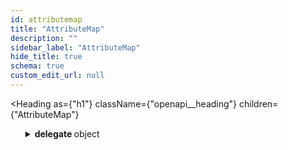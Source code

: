 ```yaml
---
id: attributemap
title: "AttributeMap"
description: ""
sidebar_label: "AttributeMap"
hide_title: true
schema: true
custom_edit_url: null
---
```



<Heading
  as={"h1"}
  className={"openapi__heading"}
  children={"AttributeMap"}
>
</Heading>





<ul>
  <SchemaItem
    collapsible={true}
    className={"schemaItem"}
  >
    <details
      style={{}}
      className={"openapi-markdown__details"}
    >
      <summary
        style={{}}
      >
        <span
          className={"openapi-schema__container"}
        >
          <strong
            className={"openapi-schema__property"}
          >
            delegate
          </strong><span
            className={"openapi-schema__name"}
          >
             object
          </span>
        </span>
      </summary><div
        style={{"marginLeft":"1rem"}}
      >
        <SchemaItem
          collapsible={true}
          className={"schemaItem"}
        >
          <details
            style={{}}
            className={"openapi-markdown__details"}
          >
            <summary
              style={{}}
            >
              <span
                className={"openapi-schema__container"}
              >
                <strong
                  className={"openapi-schema__property"}
                >
                  property name*
                </strong><span
                  className={"openapi-schema__name"}
                >
                   AttributeObject
                </span>
              </span>
            </summary><div
              style={{"marginLeft":"1rem"}}
            >
              <SchemaItem
                collapsible={true}
                className={"schemaItem"}
              >
                <details
                  style={{}}
                  className={"openapi-markdown__details"}
                >
                  <summary
                    style={{}}
                  >
                    <span
                      className={"openapi-schema__container"}
                    >
                      <strong
                        className={"openapi-schema__property"}
                      >
                        type
                      </strong><span
                        className={"openapi-schema__name"}
                      >
                         object
                      </span>
                    </span>
                  </summary><div
                    style={{"marginLeft":"1rem"}}
                  >
                    <SchemaItem
                      collapsible={false}
                      name={"name"}
                      required={false}
                      schemaName={"string"}
                      qualifierMessage={"**Possible values:** Value must match regular expression `^\\w+(\\[\\])?$`"}
                      schema={{"pattern":"^\\w+(\\[\\])?$","type":"string"}}
                    >
                      
                    </SchemaItem><SchemaItem
                      collapsible={true}
                      className={"schemaItem"}
                    >
                      <details
                        style={{}}
                        className={"openapi-markdown__details"}
                      >
                        <summary
                          style={{}}
                        >
                          <span
                            className={"openapi-schema__container"}
                          >
                            <strong
                              className={"openapi-schema__property"}
                            >
                              constraints
                            </strong><span
                              className={"openapi-schema__name"}
                            >
                               object[]
                            </span>
                          </span>
                        </summary><div
                          style={{"marginLeft":"1rem"}}
                        >
                          <li>
                            <div
                              style={{"fontSize":"var(--ifm-code-font-size)","opacity":"0.6","marginLeft":"-.5rem","paddingBottom":".5rem"}}
                            >
                              Array [
                            </div>
                          </li><SchemaItem
                            collapsible={false}
                            name={"message"}
                            required={false}
                            schemaName={"string"}
                            qualifierMessage={undefined}
                            schema={{"type":"string"}}
                          >
                            
                          </SchemaItem><SchemaItem
                            collapsible={false}
                            name={"type"}
                            required={true}
                            schemaName={"string"}
                            qualifierMessage={undefined}
                            schema={{"type":"string"}}
                          >
                            
                          </SchemaItem><li>
                            <div
                              style={{"fontSize":"var(--ifm-code-font-size)","opacity":"0.6","marginLeft":"-.5rem"}}
                            >
                              ]
                            </div>
                          </li>
                        </div>
                      </details>
                    </SchemaItem><SchemaItem
                      collapsible={true}
                      className={"schemaItem"}
                    >
                      <details
                        style={{}}
                        className={"openapi-markdown__details"}
                      >
                        <summary
                          style={{}}
                        >
                          <span
                            className={"openapi-schema__container"}
                          >
                            <strong
                              className={"openapi-schema__property"}
                            >
                              format
                            </strong><span
                              className={"openapi-schema__name"}
                            >
                               object
                            </span>
                          </span>
                        </summary><div
                          style={{"marginLeft":"1rem"}}
                        >
                          <SchemaItem
                            collapsible={false}
                            name={"useGrouping"}
                            required={false}
                            schemaName={"boolean"}
                            qualifierMessage={undefined}
                            schema={{"type":"boolean"}}
                          >
                            
                          </SchemaItem><SchemaItem
                            collapsible={false}
                            name={"minimumIntegerDigits"}
                            required={false}
                            schemaName={"int32"}
                            qualifierMessage={undefined}
                            schema={{"type":"integer","format":"int32"}}
                          >
                            
                          </SchemaItem><SchemaItem
                            collapsible={false}
                            name={"minimumFractionDigits"}
                            required={false}
                            schemaName={"int32"}
                            qualifierMessage={undefined}
                            schema={{"type":"integer","format":"int32"}}
                          >
                            
                          </SchemaItem><SchemaItem
                            collapsible={false}
                            name={"maximumFractionDigits"}
                            required={false}
                            schemaName={"int32"}
                            qualifierMessage={undefined}
                            schema={{"type":"integer","format":"int32"}}
                          >
                            
                          </SchemaItem><SchemaItem
                            collapsible={false}
                            name={"minimumSignificantDigits"}
                            required={false}
                            schemaName={"int32"}
                            qualifierMessage={undefined}
                            schema={{"type":"integer","format":"int32"}}
                          >
                            
                          </SchemaItem><SchemaItem
                            collapsible={false}
                            name={"maximumSignificantDigits"}
                            required={false}
                            schemaName={"int32"}
                            qualifierMessage={undefined}
                            schema={{"type":"integer","format":"int32"}}
                          >
                            
                          </SchemaItem><SchemaItem
                            collapsible={false}
                            name={"asBoolean"}
                            required={false}
                            schemaName={"boolean"}
                            qualifierMessage={undefined}
                            schema={{"type":"boolean"}}
                          >
                            
                          </SchemaItem><SchemaItem
                            collapsible={false}
                            name={"asDate"}
                            required={false}
                            schemaName={"boolean"}
                            qualifierMessage={undefined}
                            schema={{"type":"boolean"}}
                          >
                            
                          </SchemaItem><SchemaItem
                            collapsible={false}
                            name={"asSlider"}
                            required={false}
                            schemaName={"boolean"}
                            qualifierMessage={undefined}
                            schema={{"type":"boolean"}}
                          >
                            
                          </SchemaItem><SchemaItem
                            collapsible={false}
                            name={"resolution"}
                            required={false}
                            schemaName={"number"}
                            qualifierMessage={undefined}
                            schema={{"type":"number"}}
                          >
                            
                          </SchemaItem><SchemaItem
                            collapsible={false}
                            name={"dateStyle"}
                            required={false}
                            schemaName={"string"}
                            qualifierMessage={"**Possible values:** [`numeric`, `2-digit`, `full`, `long`, `medium`, `short`, `narrow`]"}
                            schema={{"type":"string","enum":["numeric","2-digit","full","long","medium","short","narrow"]}}
                          >
                            
                          </SchemaItem><SchemaItem
                            collapsible={false}
                            name={"timeStyle"}
                            required={false}
                            schemaName={"string"}
                            qualifierMessage={"**Possible values:** [`numeric`, `2-digit`, `full`, `long`, `medium`, `short`, `narrow`]"}
                            schema={{"type":"string","enum":["numeric","2-digit","full","long","medium","short","narrow"]}}
                          >
                            
                          </SchemaItem><SchemaItem
                            collapsible={false}
                            name={"dayPeriod"}
                            required={false}
                            schemaName={"string"}
                            qualifierMessage={"**Possible values:** [`numeric`, `2-digit`, `full`, `long`, `medium`, `short`, `narrow`]"}
                            schema={{"type":"string","enum":["numeric","2-digit","full","long","medium","short","narrow"]}}
                          >
                            
                          </SchemaItem><SchemaItem
                            collapsible={false}
                            name={"hour12"}
                            required={false}
                            schemaName={"boolean"}
                            qualifierMessage={undefined}
                            schema={{"type":"boolean"}}
                          >
                            
                          </SchemaItem><SchemaItem
                            collapsible={false}
                            name={"iso8601"}
                            required={false}
                            schemaName={"boolean"}
                            qualifierMessage={undefined}
                            schema={{"type":"boolean"}}
                          >
                            
                          </SchemaItem><SchemaItem
                            collapsible={false}
                            name={"weekday"}
                            required={false}
                            schemaName={"string"}
                            qualifierMessage={"**Possible values:** [`numeric`, `2-digit`, `full`, `long`, `medium`, `short`, `narrow`]"}
                            schema={{"type":"string","enum":["numeric","2-digit","full","long","medium","short","narrow"]}}
                          >
                            
                          </SchemaItem><SchemaItem
                            collapsible={false}
                            name={"era"}
                            required={false}
                            schemaName={"string"}
                            qualifierMessage={"**Possible values:** [`numeric`, `2-digit`, `full`, `long`, `medium`, `short`, `narrow`]"}
                            schema={{"type":"string","enum":["numeric","2-digit","full","long","medium","short","narrow"]}}
                          >
                            
                          </SchemaItem><SchemaItem
                            collapsible={false}
                            name={"year"}
                            required={false}
                            schemaName={"string"}
                            qualifierMessage={"**Possible values:** [`numeric`, `2-digit`, `full`, `long`, `medium`, `short`, `narrow`]"}
                            schema={{"type":"string","enum":["numeric","2-digit","full","long","medium","short","narrow"]}}
                          >
                            
                          </SchemaItem><SchemaItem
                            collapsible={false}
                            name={"month"}
                            required={false}
                            schemaName={"string"}
                            qualifierMessage={"**Possible values:** [`numeric`, `2-digit`, `full`, `long`, `medium`, `short`, `narrow`]"}
                            schema={{"type":"string","enum":["numeric","2-digit","full","long","medium","short","narrow"]}}
                          >
                            
                          </SchemaItem><SchemaItem
                            collapsible={false}
                            name={"week"}
                            required={false}
                            schemaName={"string"}
                            qualifierMessage={"**Possible values:** [`numeric`, `2-digit`, `full`, `long`, `medium`, `short`, `narrow`]"}
                            schema={{"type":"string","enum":["numeric","2-digit","full","long","medium","short","narrow"]}}
                          >
                            
                          </SchemaItem><SchemaItem
                            collapsible={false}
                            name={"day"}
                            required={false}
                            schemaName={"string"}
                            qualifierMessage={"**Possible values:** [`numeric`, `2-digit`, `full`, `long`, `medium`, `short`, `narrow`]"}
                            schema={{"type":"string","enum":["numeric","2-digit","full","long","medium","short","narrow"]}}
                          >
                            
                          </SchemaItem><SchemaItem
                            collapsible={false}
                            name={"hour"}
                            required={false}
                            schemaName={"string"}
                            qualifierMessage={"**Possible values:** [`numeric`, `2-digit`, `full`, `long`, `medium`, `short`, `narrow`]"}
                            schema={{"type":"string","enum":["numeric","2-digit","full","long","medium","short","narrow"]}}
                          >
                            
                          </SchemaItem><SchemaItem
                            collapsible={false}
                            name={"minute"}
                            required={false}
                            schemaName={"string"}
                            qualifierMessage={"**Possible values:** [`numeric`, `2-digit`, `full`, `long`, `medium`, `short`, `narrow`]"}
                            schema={{"type":"string","enum":["numeric","2-digit","full","long","medium","short","narrow"]}}
                          >
                            
                          </SchemaItem><SchemaItem
                            collapsible={false}
                            name={"second"}
                            required={false}
                            schemaName={"string"}
                            qualifierMessage={"**Possible values:** [`numeric`, `2-digit`, `full`, `long`, `medium`, `short`, `narrow`]"}
                            schema={{"type":"string","enum":["numeric","2-digit","full","long","medium","short","narrow"]}}
                          >
                            
                          </SchemaItem><SchemaItem
                            collapsible={false}
                            name={"fractionalSecondDigits"}
                            required={false}
                            schemaName={"int32"}
                            qualifierMessage={undefined}
                            schema={{"type":"integer","format":"int32"}}
                          >
                            
                          </SchemaItem><SchemaItem
                            collapsible={false}
                            name={"timeZoneName"}
                            required={false}
                            schemaName={"string"}
                            qualifierMessage={"**Possible values:** [`numeric`, `2-digit`, `full`, `long`, `medium`, `short`, `narrow`]"}
                            schema={{"type":"string","enum":["numeric","2-digit","full","long","medium","short","narrow"]}}
                          >
                            
                          </SchemaItem><SchemaItem
                            collapsible={false}
                            name={"momentJsFormat"}
                            required={false}
                            schemaName={"string"}
                            qualifierMessage={undefined}
                            schema={{"type":"string"}}
                          >
                            
                          </SchemaItem><SchemaItem
                            collapsible={false}
                            name={"asNumber"}
                            required={false}
                            schemaName={"boolean"}
                            qualifierMessage={undefined}
                            schema={{"type":"boolean"}}
                          >
                            
                          </SchemaItem><SchemaItem
                            collapsible={false}
                            name={"asOnOff"}
                            required={false}
                            schemaName={"boolean"}
                            qualifierMessage={undefined}
                            schema={{"type":"boolean"}}
                          >
                            
                          </SchemaItem><SchemaItem
                            collapsible={false}
                            name={"asPressedReleased"}
                            required={false}
                            schemaName={"boolean"}
                            qualifierMessage={undefined}
                            schema={{"type":"boolean"}}
                          >
                            
                          </SchemaItem><SchemaItem
                            collapsible={false}
                            name={"asOpenClosed"}
                            required={false}
                            schemaName={"boolean"}
                            qualifierMessage={undefined}
                            schema={{"type":"boolean"}}
                          >
                            
                          </SchemaItem><SchemaItem
                            collapsible={false}
                            name={"asMomentary"}
                            required={false}
                            schemaName={"boolean"}
                            qualifierMessage={undefined}
                            schema={{"type":"boolean"}}
                          >
                            
                          </SchemaItem><SchemaItem
                            collapsible={false}
                            name={"multiline"}
                            required={false}
                            schemaName={"boolean"}
                            qualifierMessage={undefined}
                            schema={{"type":"boolean"}}
                          >
                            
                          </SchemaItem>
                        </div>
                      </details>
                    </SchemaItem><SchemaItem
                      collapsible={false}
                      name={"units"}
                      required={false}
                      schemaName={"string[]"}
                      qualifierMessage={undefined}
                      schema={{"type":"array","items":{"type":"string"}}}
                    >
                      
                    </SchemaItem><SchemaItem
                      collapsible={false}
                      name={"arrayDimensions"}
                      required={false}
                      schemaName={"int32"}
                      qualifierMessage={undefined}
                      schema={{"type":"integer","format":"int32"}}
                    >
                      
                    </SchemaItem><SchemaItem
                      collapsible={false}
                      name={"metaUseOnly"}
                      required={false}
                      schemaName={"boolean"}
                      qualifierMessage={undefined}
                      schema={{"type":"boolean"}}
                    >
                      
                    </SchemaItem><SchemaItem
                      collapsible={false}
                      name={"jsonType"}
                      required={false}
                      schemaName={"string"}
                      qualifierMessage={undefined}
                      schema={{"type":"string"}}
                    >
                      
                    </SchemaItem>
                  </div>
                </details>
              </SchemaItem><SchemaItem
                collapsible={false}
                name={"name"}
                required={true}
                schemaName={"string"}
                qualifierMessage={"**Possible values:** Value must match regular expression `^\\w+$`"}
                schema={{"pattern":"^\\w+$","type":"string"}}
              >
                
              </SchemaItem><SchemaItem
                collapsible={true}
                className={"schemaItem"}
              >
                <details
                  style={{}}
                  className={"openapi-markdown__details"}
                >
                  <summary
                    style={{}}
                  >
                    <span
                      className={"openapi-schema__container"}
                    >
                      <strong
                        className={"openapi-schema__property"}
                      >
                        meta
                      </strong><span
                        className={"openapi-schema__name"}
                      >
                         object
                      </span>
                    </span>
                  </summary><div
                    style={{"marginLeft":"1rem"}}
                  >
                    <SchemaItem
                      collapsible={true}
                      className={"schemaItem"}
                    >
                      <details
                        style={{}}
                        className={"openapi-markdown__details"}
                      >
                        <summary
                          style={{}}
                        >
                          <span
                            className={"openapi-schema__container"}
                          >
                            <strong
                              className={"openapi-schema__property"}
                            >
                              delegate
                            </strong><span
                              className={"openapi-schema__name"}
                            >
                               object
                            </span>
                          </span>
                        </summary><div
                          style={{"marginLeft":"1rem"}}
                        >
                          <SchemaItem
                            collapsible={true}
                            className={"schemaItem"}
                          >
                            <details
                              style={{}}
                              className={"openapi-markdown__details"}
                            >
                              <summary
                                style={{}}
                              >
                                <span
                                  className={"openapi-schema__container"}
                                >
                                  <strong
                                    className={"openapi-schema__property"}
                                  >
                                    property name*
                                  </strong><span
                                    className={"openapi-schema__name"}
                                  >
                                     MetaItemObject
                                  </span>
                                </span>
                              </summary><div
                                style={{"marginLeft":"1rem"}}
                              >
                                <SchemaItem
                                  collapsible={true}
                                  className={"schemaItem"}
                                >
                                  <details
                                    style={{}}
                                    className={"openapi-markdown__details"}
                                  >
                                    <summary
                                      style={{}}
                                    >
                                      <span
                                        className={"openapi-schema__container"}
                                      >
                                        <strong
                                          className={"openapi-schema__property"}
                                        >
                                          type
                                        </strong><span
                                          className={"openapi-schema__name"}
                                        >
                                           object
                                        </span>
                                      </span>
                                    </summary><div
                                      style={{"marginLeft":"1rem"}}
                                    >
                                      <SchemaItem
                                        collapsible={false}
                                        name={"name"}
                                        required={false}
                                        schemaName={"string"}
                                        qualifierMessage={"**Possible values:** Value must match regular expression `^\\w+(\\[\\])?$`"}
                                        schema={{"pattern":"^\\w+(\\[\\])?$","type":"string"}}
                                      >
                                        
                                      </SchemaItem><SchemaItem
                                        collapsible={true}
                                        className={"schemaItem"}
                                      >
                                        <details
                                          style={{}}
                                          className={"openapi-markdown__details"}
                                        >
                                          <summary
                                            style={{}}
                                          >
                                            <span
                                              className={"openapi-schema__container"}
                                            >
                                              <strong
                                                className={"openapi-schema__property"}
                                              >
                                                constraints
                                              </strong><span
                                                className={"openapi-schema__name"}
                                              >
                                                 object[]
                                              </span>
                                            </span>
                                          </summary><div
                                            style={{"marginLeft":"1rem"}}
                                          >
                                            <li>
                                              <div
                                                style={{"fontSize":"var(--ifm-code-font-size)","opacity":"0.6","marginLeft":"-.5rem","paddingBottom":".5rem"}}
                                              >
                                                Array [
                                              </div>
                                            </li><SchemaItem
                                              collapsible={false}
                                              name={"message"}
                                              required={false}
                                              schemaName={"string"}
                                              qualifierMessage={undefined}
                                              schema={{"type":"string"}}
                                            >
                                              
                                            </SchemaItem><SchemaItem
                                              collapsible={false}
                                              name={"type"}
                                              required={true}
                                              schemaName={"string"}
                                              qualifierMessage={undefined}
                                              schema={{"type":"string"}}
                                            >
                                              
                                            </SchemaItem><li>
                                              <div
                                                style={{"fontSize":"var(--ifm-code-font-size)","opacity":"0.6","marginLeft":"-.5rem"}}
                                              >
                                                ]
                                              </div>
                                            </li>
                                          </div>
                                        </details>
                                      </SchemaItem><SchemaItem
                                        collapsible={true}
                                        className={"schemaItem"}
                                      >
                                        <details
                                          style={{}}
                                          className={"openapi-markdown__details"}
                                        >
                                          <summary
                                            style={{}}
                                          >
                                            <span
                                              className={"openapi-schema__container"}
                                            >
                                              <strong
                                                className={"openapi-schema__property"}
                                              >
                                                format
                                              </strong><span
                                                className={"openapi-schema__name"}
                                              >
                                                 object
                                              </span>
                                            </span>
                                          </summary><div
                                            style={{"marginLeft":"1rem"}}
                                          >
                                            <SchemaItem
                                              collapsible={false}
                                              name={"useGrouping"}
                                              required={false}
                                              schemaName={"boolean"}
                                              qualifierMessage={undefined}
                                              schema={{"type":"boolean"}}
                                            >
                                              
                                            </SchemaItem><SchemaItem
                                              collapsible={false}
                                              name={"minimumIntegerDigits"}
                                              required={false}
                                              schemaName={"int32"}
                                              qualifierMessage={undefined}
                                              schema={{"type":"integer","format":"int32"}}
                                            >
                                              
                                            </SchemaItem><SchemaItem
                                              collapsible={false}
                                              name={"minimumFractionDigits"}
                                              required={false}
                                              schemaName={"int32"}
                                              qualifierMessage={undefined}
                                              schema={{"type":"integer","format":"int32"}}
                                            >
                                              
                                            </SchemaItem><SchemaItem
                                              collapsible={false}
                                              name={"maximumFractionDigits"}
                                              required={false}
                                              schemaName={"int32"}
                                              qualifierMessage={undefined}
                                              schema={{"type":"integer","format":"int32"}}
                                            >
                                              
                                            </SchemaItem><SchemaItem
                                              collapsible={false}
                                              name={"minimumSignificantDigits"}
                                              required={false}
                                              schemaName={"int32"}
                                              qualifierMessage={undefined}
                                              schema={{"type":"integer","format":"int32"}}
                                            >
                                              
                                            </SchemaItem><SchemaItem
                                              collapsible={false}
                                              name={"maximumSignificantDigits"}
                                              required={false}
                                              schemaName={"int32"}
                                              qualifierMessage={undefined}
                                              schema={{"type":"integer","format":"int32"}}
                                            >
                                              
                                            </SchemaItem><SchemaItem
                                              collapsible={false}
                                              name={"asBoolean"}
                                              required={false}
                                              schemaName={"boolean"}
                                              qualifierMessage={undefined}
                                              schema={{"type":"boolean"}}
                                            >
                                              
                                            </SchemaItem><SchemaItem
                                              collapsible={false}
                                              name={"asDate"}
                                              required={false}
                                              schemaName={"boolean"}
                                              qualifierMessage={undefined}
                                              schema={{"type":"boolean"}}
                                            >
                                              
                                            </SchemaItem><SchemaItem
                                              collapsible={false}
                                              name={"asSlider"}
                                              required={false}
                                              schemaName={"boolean"}
                                              qualifierMessage={undefined}
                                              schema={{"type":"boolean"}}
                                            >
                                              
                                            </SchemaItem><SchemaItem
                                              collapsible={false}
                                              name={"resolution"}
                                              required={false}
                                              schemaName={"number"}
                                              qualifierMessage={undefined}
                                              schema={{"type":"number"}}
                                            >
                                              
                                            </SchemaItem><SchemaItem
                                              collapsible={false}
                                              name={"dateStyle"}
                                              required={false}
                                              schemaName={"string"}
                                              qualifierMessage={"**Possible values:** [`numeric`, `2-digit`, `full`, `long`, `medium`, `short`, `narrow`]"}
                                              schema={{"type":"string","enum":["numeric","2-digit","full","long","medium","short","narrow"]}}
                                            >
                                              
                                            </SchemaItem><SchemaItem
                                              collapsible={false}
                                              name={"timeStyle"}
                                              required={false}
                                              schemaName={"string"}
                                              qualifierMessage={"**Possible values:** [`numeric`, `2-digit`, `full`, `long`, `medium`, `short`, `narrow`]"}
                                              schema={{"type":"string","enum":["numeric","2-digit","full","long","medium","short","narrow"]}}
                                            >
                                              
                                            </SchemaItem><SchemaItem
                                              collapsible={false}
                                              name={"dayPeriod"}
                                              required={false}
                                              schemaName={"string"}
                                              qualifierMessage={"**Possible values:** [`numeric`, `2-digit`, `full`, `long`, `medium`, `short`, `narrow`]"}
                                              schema={{"type":"string","enum":["numeric","2-digit","full","long","medium","short","narrow"]}}
                                            >
                                              
                                            </SchemaItem><SchemaItem
                                              collapsible={false}
                                              name={"hour12"}
                                              required={false}
                                              schemaName={"boolean"}
                                              qualifierMessage={undefined}
                                              schema={{"type":"boolean"}}
                                            >
                                              
                                            </SchemaItem><SchemaItem
                                              collapsible={false}
                                              name={"iso8601"}
                                              required={false}
                                              schemaName={"boolean"}
                                              qualifierMessage={undefined}
                                              schema={{"type":"boolean"}}
                                            >
                                              
                                            </SchemaItem><SchemaItem
                                              collapsible={false}
                                              name={"weekday"}
                                              required={false}
                                              schemaName={"string"}
                                              qualifierMessage={"**Possible values:** [`numeric`, `2-digit`, `full`, `long`, `medium`, `short`, `narrow`]"}
                                              schema={{"type":"string","enum":["numeric","2-digit","full","long","medium","short","narrow"]}}
                                            >
                                              
                                            </SchemaItem><SchemaItem
                                              collapsible={false}
                                              name={"era"}
                                              required={false}
                                              schemaName={"string"}
                                              qualifierMessage={"**Possible values:** [`numeric`, `2-digit`, `full`, `long`, `medium`, `short`, `narrow`]"}
                                              schema={{"type":"string","enum":["numeric","2-digit","full","long","medium","short","narrow"]}}
                                            >
                                              
                                            </SchemaItem><SchemaItem
                                              collapsible={false}
                                              name={"year"}
                                              required={false}
                                              schemaName={"string"}
                                              qualifierMessage={"**Possible values:** [`numeric`, `2-digit`, `full`, `long`, `medium`, `short`, `narrow`]"}
                                              schema={{"type":"string","enum":["numeric","2-digit","full","long","medium","short","narrow"]}}
                                            >
                                              
                                            </SchemaItem><SchemaItem
                                              collapsible={false}
                                              name={"month"}
                                              required={false}
                                              schemaName={"string"}
                                              qualifierMessage={"**Possible values:** [`numeric`, `2-digit`, `full`, `long`, `medium`, `short`, `narrow`]"}
                                              schema={{"type":"string","enum":["numeric","2-digit","full","long","medium","short","narrow"]}}
                                            >
                                              
                                            </SchemaItem><SchemaItem
                                              collapsible={false}
                                              name={"week"}
                                              required={false}
                                              schemaName={"string"}
                                              qualifierMessage={"**Possible values:** [`numeric`, `2-digit`, `full`, `long`, `medium`, `short`, `narrow`]"}
                                              schema={{"type":"string","enum":["numeric","2-digit","full","long","medium","short","narrow"]}}
                                            >
                                              
                                            </SchemaItem><SchemaItem
                                              collapsible={false}
                                              name={"day"}
                                              required={false}
                                              schemaName={"string"}
                                              qualifierMessage={"**Possible values:** [`numeric`, `2-digit`, `full`, `long`, `medium`, `short`, `narrow`]"}
                                              schema={{"type":"string","enum":["numeric","2-digit","full","long","medium","short","narrow"]}}
                                            >
                                              
                                            </SchemaItem><SchemaItem
                                              collapsible={false}
                                              name={"hour"}
                                              required={false}
                                              schemaName={"string"}
                                              qualifierMessage={"**Possible values:** [`numeric`, `2-digit`, `full`, `long`, `medium`, `short`, `narrow`]"}
                                              schema={{"type":"string","enum":["numeric","2-digit","full","long","medium","short","narrow"]}}
                                            >
                                              
                                            </SchemaItem><SchemaItem
                                              collapsible={false}
                                              name={"minute"}
                                              required={false}
                                              schemaName={"string"}
                                              qualifierMessage={"**Possible values:** [`numeric`, `2-digit`, `full`, `long`, `medium`, `short`, `narrow`]"}
                                              schema={{"type":"string","enum":["numeric","2-digit","full","long","medium","short","narrow"]}}
                                            >
                                              
                                            </SchemaItem><SchemaItem
                                              collapsible={false}
                                              name={"second"}
                                              required={false}
                                              schemaName={"string"}
                                              qualifierMessage={"**Possible values:** [`numeric`, `2-digit`, `full`, `long`, `medium`, `short`, `narrow`]"}
                                              schema={{"type":"string","enum":["numeric","2-digit","full","long","medium","short","narrow"]}}
                                            >
                                              
                                            </SchemaItem><SchemaItem
                                              collapsible={false}
                                              name={"fractionalSecondDigits"}
                                              required={false}
                                              schemaName={"int32"}
                                              qualifierMessage={undefined}
                                              schema={{"type":"integer","format":"int32"}}
                                            >
                                              
                                            </SchemaItem><SchemaItem
                                              collapsible={false}
                                              name={"timeZoneName"}
                                              required={false}
                                              schemaName={"string"}
                                              qualifierMessage={"**Possible values:** [`numeric`, `2-digit`, `full`, `long`, `medium`, `short`, `narrow`]"}
                                              schema={{"type":"string","enum":["numeric","2-digit","full","long","medium","short","narrow"]}}
                                            >
                                              
                                            </SchemaItem><SchemaItem
                                              collapsible={false}
                                              name={"momentJsFormat"}
                                              required={false}
                                              schemaName={"string"}
                                              qualifierMessage={undefined}
                                              schema={{"type":"string"}}
                                            >
                                              
                                            </SchemaItem><SchemaItem
                                              collapsible={false}
                                              name={"asNumber"}
                                              required={false}
                                              schemaName={"boolean"}
                                              qualifierMessage={undefined}
                                              schema={{"type":"boolean"}}
                                            >
                                              
                                            </SchemaItem><SchemaItem
                                              collapsible={false}
                                              name={"asOnOff"}
                                              required={false}
                                              schemaName={"boolean"}
                                              qualifierMessage={undefined}
                                              schema={{"type":"boolean"}}
                                            >
                                              
                                            </SchemaItem><SchemaItem
                                              collapsible={false}
                                              name={"asPressedReleased"}
                                              required={false}
                                              schemaName={"boolean"}
                                              qualifierMessage={undefined}
                                              schema={{"type":"boolean"}}
                                            >
                                              
                                            </SchemaItem><SchemaItem
                                              collapsible={false}
                                              name={"asOpenClosed"}
                                              required={false}
                                              schemaName={"boolean"}
                                              qualifierMessage={undefined}
                                              schema={{"type":"boolean"}}
                                            >
                                              
                                            </SchemaItem><SchemaItem
                                              collapsible={false}
                                              name={"asMomentary"}
                                              required={false}
                                              schemaName={"boolean"}
                                              qualifierMessage={undefined}
                                              schema={{"type":"boolean"}}
                                            >
                                              
                                            </SchemaItem><SchemaItem
                                              collapsible={false}
                                              name={"multiline"}
                                              required={false}
                                              schemaName={"boolean"}
                                              qualifierMessage={undefined}
                                              schema={{"type":"boolean"}}
                                            >
                                              
                                            </SchemaItem>
                                          </div>
                                        </details>
                                      </SchemaItem><SchemaItem
                                        collapsible={false}
                                        name={"units"}
                                        required={false}
                                        schemaName={"string[]"}
                                        qualifierMessage={undefined}
                                        schema={{"type":"array","items":{"type":"string"}}}
                                      >
                                        
                                      </SchemaItem><SchemaItem
                                        collapsible={false}
                                        name={"arrayDimensions"}
                                        required={false}
                                        schemaName={"int32"}
                                        qualifierMessage={undefined}
                                        schema={{"type":"integer","format":"int32"}}
                                      >
                                        
                                      </SchemaItem><SchemaItem
                                        collapsible={false}
                                        name={"metaUseOnly"}
                                        required={false}
                                        schemaName={"boolean"}
                                        qualifierMessage={undefined}
                                        schema={{"type":"boolean"}}
                                      >
                                        
                                      </SchemaItem><SchemaItem
                                        collapsible={false}
                                        name={"jsonType"}
                                        required={false}
                                        schemaName={"string"}
                                        qualifierMessage={undefined}
                                        schema={{"type":"string"}}
                                      >
                                        
                                      </SchemaItem>
                                    </div>
                                  </details>
                                </SchemaItem><SchemaItem
                                  collapsible={false}
                                  name={"name"}
                                  required={true}
                                  schemaName={"string"}
                                  qualifierMessage={"**Possible values:** Value must match regular expression `^\\w+$`"}
                                  schema={{"pattern":"^\\w+$","type":"string"}}
                                >
                                  
                                </SchemaItem>
                              </div>
                            </details>
                          </SchemaItem>
                        </div>
                      </details>
                    </SchemaItem><SchemaItem
                      collapsible={true}
                      className={"schemaItem"}
                    >
                      <details
                        style={{}}
                        className={"openapi-markdown__details"}
                      >
                        <summary
                          style={{}}
                        >
                          <span
                            className={"openapi-schema__container"}
                          >
                            <strong
                              className={"openapi-schema__property"}
                            >
                              property name*
                            </strong><span
                              className={"openapi-schema__name"}
                            >
                               MetaItemObject
                            </span>
                          </span>
                        </summary><div
                          style={{"marginLeft":"1rem"}}
                        >
                          <SchemaItem
                            collapsible={true}
                            className={"schemaItem"}
                          >
                            <details
                              style={{}}
                              className={"openapi-markdown__details"}
                            >
                              <summary
                                style={{}}
                              >
                                <span
                                  className={"openapi-schema__container"}
                                >
                                  <strong
                                    className={"openapi-schema__property"}
                                  >
                                    type
                                  </strong><span
                                    className={"openapi-schema__name"}
                                  >
                                     object
                                  </span>
                                </span>
                              </summary><div
                                style={{"marginLeft":"1rem"}}
                              >
                                <SchemaItem
                                  collapsible={false}
                                  name={"name"}
                                  required={false}
                                  schemaName={"string"}
                                  qualifierMessage={"**Possible values:** Value must match regular expression `^\\w+(\\[\\])?$`"}
                                  schema={{"pattern":"^\\w+(\\[\\])?$","type":"string"}}
                                >
                                  
                                </SchemaItem><SchemaItem
                                  collapsible={true}
                                  className={"schemaItem"}
                                >
                                  <details
                                    style={{}}
                                    className={"openapi-markdown__details"}
                                  >
                                    <summary
                                      style={{}}
                                    >
                                      <span
                                        className={"openapi-schema__container"}
                                      >
                                        <strong
                                          className={"openapi-schema__property"}
                                        >
                                          constraints
                                        </strong><span
                                          className={"openapi-schema__name"}
                                        >
                                           object[]
                                        </span>
                                      </span>
                                    </summary><div
                                      style={{"marginLeft":"1rem"}}
                                    >
                                      <li>
                                        <div
                                          style={{"fontSize":"var(--ifm-code-font-size)","opacity":"0.6","marginLeft":"-.5rem","paddingBottom":".5rem"}}
                                        >
                                          Array [
                                        </div>
                                      </li><SchemaItem
                                        collapsible={false}
                                        name={"message"}
                                        required={false}
                                        schemaName={"string"}
                                        qualifierMessage={undefined}
                                        schema={{"type":"string"}}
                                      >
                                        
                                      </SchemaItem><SchemaItem
                                        collapsible={false}
                                        name={"type"}
                                        required={true}
                                        schemaName={"string"}
                                        qualifierMessage={undefined}
                                        schema={{"type":"string"}}
                                      >
                                        
                                      </SchemaItem><li>
                                        <div
                                          style={{"fontSize":"var(--ifm-code-font-size)","opacity":"0.6","marginLeft":"-.5rem"}}
                                        >
                                          ]
                                        </div>
                                      </li>
                                    </div>
                                  </details>
                                </SchemaItem><SchemaItem
                                  collapsible={true}
                                  className={"schemaItem"}
                                >
                                  <details
                                    style={{}}
                                    className={"openapi-markdown__details"}
                                  >
                                    <summary
                                      style={{}}
                                    >
                                      <span
                                        className={"openapi-schema__container"}
                                      >
                                        <strong
                                          className={"openapi-schema__property"}
                                        >
                                          format
                                        </strong><span
                                          className={"openapi-schema__name"}
                                        >
                                           object
                                        </span>
                                      </span>
                                    </summary><div
                                      style={{"marginLeft":"1rem"}}
                                    >
                                      <SchemaItem
                                        collapsible={false}
                                        name={"useGrouping"}
                                        required={false}
                                        schemaName={"boolean"}
                                        qualifierMessage={undefined}
                                        schema={{"type":"boolean"}}
                                      >
                                        
                                      </SchemaItem><SchemaItem
                                        collapsible={false}
                                        name={"minimumIntegerDigits"}
                                        required={false}
                                        schemaName={"int32"}
                                        qualifierMessage={undefined}
                                        schema={{"type":"integer","format":"int32"}}
                                      >
                                        
                                      </SchemaItem><SchemaItem
                                        collapsible={false}
                                        name={"minimumFractionDigits"}
                                        required={false}
                                        schemaName={"int32"}
                                        qualifierMessage={undefined}
                                        schema={{"type":"integer","format":"int32"}}
                                      >
                                        
                                      </SchemaItem><SchemaItem
                                        collapsible={false}
                                        name={"maximumFractionDigits"}
                                        required={false}
                                        schemaName={"int32"}
                                        qualifierMessage={undefined}
                                        schema={{"type":"integer","format":"int32"}}
                                      >
                                        
                                      </SchemaItem><SchemaItem
                                        collapsible={false}
                                        name={"minimumSignificantDigits"}
                                        required={false}
                                        schemaName={"int32"}
                                        qualifierMessage={undefined}
                                        schema={{"type":"integer","format":"int32"}}
                                      >
                                        
                                      </SchemaItem><SchemaItem
                                        collapsible={false}
                                        name={"maximumSignificantDigits"}
                                        required={false}
                                        schemaName={"int32"}
                                        qualifierMessage={undefined}
                                        schema={{"type":"integer","format":"int32"}}
                                      >
                                        
                                      </SchemaItem><SchemaItem
                                        collapsible={false}
                                        name={"asBoolean"}
                                        required={false}
                                        schemaName={"boolean"}
                                        qualifierMessage={undefined}
                                        schema={{"type":"boolean"}}
                                      >
                                        
                                      </SchemaItem><SchemaItem
                                        collapsible={false}
                                        name={"asDate"}
                                        required={false}
                                        schemaName={"boolean"}
                                        qualifierMessage={undefined}
                                        schema={{"type":"boolean"}}
                                      >
                                        
                                      </SchemaItem><SchemaItem
                                        collapsible={false}
                                        name={"asSlider"}
                                        required={false}
                                        schemaName={"boolean"}
                                        qualifierMessage={undefined}
                                        schema={{"type":"boolean"}}
                                      >
                                        
                                      </SchemaItem><SchemaItem
                                        collapsible={false}
                                        name={"resolution"}
                                        required={false}
                                        schemaName={"number"}
                                        qualifierMessage={undefined}
                                        schema={{"type":"number"}}
                                      >
                                        
                                      </SchemaItem><SchemaItem
                                        collapsible={false}
                                        name={"dateStyle"}
                                        required={false}
                                        schemaName={"string"}
                                        qualifierMessage={"**Possible values:** [`numeric`, `2-digit`, `full`, `long`, `medium`, `short`, `narrow`]"}
                                        schema={{"type":"string","enum":["numeric","2-digit","full","long","medium","short","narrow"]}}
                                      >
                                        
                                      </SchemaItem><SchemaItem
                                        collapsible={false}
                                        name={"timeStyle"}
                                        required={false}
                                        schemaName={"string"}
                                        qualifierMessage={"**Possible values:** [`numeric`, `2-digit`, `full`, `long`, `medium`, `short`, `narrow`]"}
                                        schema={{"type":"string","enum":["numeric","2-digit","full","long","medium","short","narrow"]}}
                                      >
                                        
                                      </SchemaItem><SchemaItem
                                        collapsible={false}
                                        name={"dayPeriod"}
                                        required={false}
                                        schemaName={"string"}
                                        qualifierMessage={"**Possible values:** [`numeric`, `2-digit`, `full`, `long`, `medium`, `short`, `narrow`]"}
                                        schema={{"type":"string","enum":["numeric","2-digit","full","long","medium","short","narrow"]}}
                                      >
                                        
                                      </SchemaItem><SchemaItem
                                        collapsible={false}
                                        name={"hour12"}
                                        required={false}
                                        schemaName={"boolean"}
                                        qualifierMessage={undefined}
                                        schema={{"type":"boolean"}}
                                      >
                                        
                                      </SchemaItem><SchemaItem
                                        collapsible={false}
                                        name={"iso8601"}
                                        required={false}
                                        schemaName={"boolean"}
                                        qualifierMessage={undefined}
                                        schema={{"type":"boolean"}}
                                      >
                                        
                                      </SchemaItem><SchemaItem
                                        collapsible={false}
                                        name={"weekday"}
                                        required={false}
                                        schemaName={"string"}
                                        qualifierMessage={"**Possible values:** [`numeric`, `2-digit`, `full`, `long`, `medium`, `short`, `narrow`]"}
                                        schema={{"type":"string","enum":["numeric","2-digit","full","long","medium","short","narrow"]}}
                                      >
                                        
                                      </SchemaItem><SchemaItem
                                        collapsible={false}
                                        name={"era"}
                                        required={false}
                                        schemaName={"string"}
                                        qualifierMessage={"**Possible values:** [`numeric`, `2-digit`, `full`, `long`, `medium`, `short`, `narrow`]"}
                                        schema={{"type":"string","enum":["numeric","2-digit","full","long","medium","short","narrow"]}}
                                      >
                                        
                                      </SchemaItem><SchemaItem
                                        collapsible={false}
                                        name={"year"}
                                        required={false}
                                        schemaName={"string"}
                                        qualifierMessage={"**Possible values:** [`numeric`, `2-digit`, `full`, `long`, `medium`, `short`, `narrow`]"}
                                        schema={{"type":"string","enum":["numeric","2-digit","full","long","medium","short","narrow"]}}
                                      >
                                        
                                      </SchemaItem><SchemaItem
                                        collapsible={false}
                                        name={"month"}
                                        required={false}
                                        schemaName={"string"}
                                        qualifierMessage={"**Possible values:** [`numeric`, `2-digit`, `full`, `long`, `medium`, `short`, `narrow`]"}
                                        schema={{"type":"string","enum":["numeric","2-digit","full","long","medium","short","narrow"]}}
                                      >
                                        
                                      </SchemaItem><SchemaItem
                                        collapsible={false}
                                        name={"week"}
                                        required={false}
                                        schemaName={"string"}
                                        qualifierMessage={"**Possible values:** [`numeric`, `2-digit`, `full`, `long`, `medium`, `short`, `narrow`]"}
                                        schema={{"type":"string","enum":["numeric","2-digit","full","long","medium","short","narrow"]}}
                                      >
                                        
                                      </SchemaItem><SchemaItem
                                        collapsible={false}
                                        name={"day"}
                                        required={false}
                                        schemaName={"string"}
                                        qualifierMessage={"**Possible values:** [`numeric`, `2-digit`, `full`, `long`, `medium`, `short`, `narrow`]"}
                                        schema={{"type":"string","enum":["numeric","2-digit","full","long","medium","short","narrow"]}}
                                      >
                                        
                                      </SchemaItem><SchemaItem
                                        collapsible={false}
                                        name={"hour"}
                                        required={false}
                                        schemaName={"string"}
                                        qualifierMessage={"**Possible values:** [`numeric`, `2-digit`, `full`, `long`, `medium`, `short`, `narrow`]"}
                                        schema={{"type":"string","enum":["numeric","2-digit","full","long","medium","short","narrow"]}}
                                      >
                                        
                                      </SchemaItem><SchemaItem
                                        collapsible={false}
                                        name={"minute"}
                                        required={false}
                                        schemaName={"string"}
                                        qualifierMessage={"**Possible values:** [`numeric`, `2-digit`, `full`, `long`, `medium`, `short`, `narrow`]"}
                                        schema={{"type":"string","enum":["numeric","2-digit","full","long","medium","short","narrow"]}}
                                      >
                                        
                                      </SchemaItem><SchemaItem
                                        collapsible={false}
                                        name={"second"}
                                        required={false}
                                        schemaName={"string"}
                                        qualifierMessage={"**Possible values:** [`numeric`, `2-digit`, `full`, `long`, `medium`, `short`, `narrow`]"}
                                        schema={{"type":"string","enum":["numeric","2-digit","full","long","medium","short","narrow"]}}
                                      >
                                        
                                      </SchemaItem><SchemaItem
                                        collapsible={false}
                                        name={"fractionalSecondDigits"}
                                        required={false}
                                        schemaName={"int32"}
                                        qualifierMessage={undefined}
                                        schema={{"type":"integer","format":"int32"}}
                                      >
                                        
                                      </SchemaItem><SchemaItem
                                        collapsible={false}
                                        name={"timeZoneName"}
                                        required={false}
                                        schemaName={"string"}
                                        qualifierMessage={"**Possible values:** [`numeric`, `2-digit`, `full`, `long`, `medium`, `short`, `narrow`]"}
                                        schema={{"type":"string","enum":["numeric","2-digit","full","long","medium","short","narrow"]}}
                                      >
                                        
                                      </SchemaItem><SchemaItem
                                        collapsible={false}
                                        name={"momentJsFormat"}
                                        required={false}
                                        schemaName={"string"}
                                        qualifierMessage={undefined}
                                        schema={{"type":"string"}}
                                      >
                                        
                                      </SchemaItem><SchemaItem
                                        collapsible={false}
                                        name={"asNumber"}
                                        required={false}
                                        schemaName={"boolean"}
                                        qualifierMessage={undefined}
                                        schema={{"type":"boolean"}}
                                      >
                                        
                                      </SchemaItem><SchemaItem
                                        collapsible={false}
                                        name={"asOnOff"}
                                        required={false}
                                        schemaName={"boolean"}
                                        qualifierMessage={undefined}
                                        schema={{"type":"boolean"}}
                                      >
                                        
                                      </SchemaItem><SchemaItem
                                        collapsible={false}
                                        name={"asPressedReleased"}
                                        required={false}
                                        schemaName={"boolean"}
                                        qualifierMessage={undefined}
                                        schema={{"type":"boolean"}}
                                      >
                                        
                                      </SchemaItem><SchemaItem
                                        collapsible={false}
                                        name={"asOpenClosed"}
                                        required={false}
                                        schemaName={"boolean"}
                                        qualifierMessage={undefined}
                                        schema={{"type":"boolean"}}
                                      >
                                        
                                      </SchemaItem><SchemaItem
                                        collapsible={false}
                                        name={"asMomentary"}
                                        required={false}
                                        schemaName={"boolean"}
                                        qualifierMessage={undefined}
                                        schema={{"type":"boolean"}}
                                      >
                                        
                                      </SchemaItem><SchemaItem
                                        collapsible={false}
                                        name={"multiline"}
                                        required={false}
                                        schemaName={"boolean"}
                                        qualifierMessage={undefined}
                                        schema={{"type":"boolean"}}
                                      >
                                        
                                      </SchemaItem>
                                    </div>
                                  </details>
                                </SchemaItem><SchemaItem
                                  collapsible={false}
                                  name={"units"}
                                  required={false}
                                  schemaName={"string[]"}
                                  qualifierMessage={undefined}
                                  schema={{"type":"array","items":{"type":"string"}}}
                                >
                                  
                                </SchemaItem><SchemaItem
                                  collapsible={false}
                                  name={"arrayDimensions"}
                                  required={false}
                                  schemaName={"int32"}
                                  qualifierMessage={undefined}
                                  schema={{"type":"integer","format":"int32"}}
                                >
                                  
                                </SchemaItem><SchemaItem
                                  collapsible={false}
                                  name={"metaUseOnly"}
                                  required={false}
                                  schemaName={"boolean"}
                                  qualifierMessage={undefined}
                                  schema={{"type":"boolean"}}
                                >
                                  
                                </SchemaItem><SchemaItem
                                  collapsible={false}
                                  name={"jsonType"}
                                  required={false}
                                  schemaName={"string"}
                                  qualifierMessage={undefined}
                                  schema={{"type":"string"}}
                                >
                                  
                                </SchemaItem>
                              </div>
                            </details>
                          </SchemaItem><SchemaItem
                            collapsible={false}
                            name={"name"}
                            required={true}
                            schemaName={"string"}
                            qualifierMessage={"**Possible values:** Value must match regular expression `^\\w+$`"}
                            schema={{"pattern":"^\\w+$","type":"string"}}
                          >
                            
                          </SchemaItem>
                        </div>
                      </details>
                    </SchemaItem>
                  </div>
                </details>
              </SchemaItem><SchemaItem
                collapsible={false}
                name={"timestamp"}
                required={false}
                schemaName={"int64"}
                qualifierMessage={undefined}
                schema={{"type":"integer","format":"int64"}}
              >
                
              </SchemaItem>
            </div>
          </details>
        </SchemaItem>
      </div>
    </details>
  </SchemaItem><SchemaItem
    collapsible={true}
    className={"schemaItem"}
  >
    <details
      style={{}}
      className={"openapi-markdown__details"}
    >
      <summary
        style={{}}
      >
        <span
          className={"openapi-schema__container"}
        >
          <strong
            className={"openapi-schema__property"}
          >
            property name*
          </strong><span
            className={"openapi-schema__name"}
          >
             AttributeObject
          </span>
        </span>
      </summary><div
        style={{"marginLeft":"1rem"}}
      >
        <SchemaItem
          collapsible={true}
          className={"schemaItem"}
        >
          <details
            style={{}}
            className={"openapi-markdown__details"}
          >
            <summary
              style={{}}
            >
              <span
                className={"openapi-schema__container"}
              >
                <strong
                  className={"openapi-schema__property"}
                >
                  type
                </strong><span
                  className={"openapi-schema__name"}
                >
                   object
                </span>
              </span>
            </summary><div
              style={{"marginLeft":"1rem"}}
            >
              <SchemaItem
                collapsible={false}
                name={"name"}
                required={false}
                schemaName={"string"}
                qualifierMessage={"**Possible values:** Value must match regular expression `^\\w+(\\[\\])?$`"}
                schema={{"pattern":"^\\w+(\\[\\])?$","type":"string"}}
              >
                
              </SchemaItem><SchemaItem
                collapsible={true}
                className={"schemaItem"}
              >
                <details
                  style={{}}
                  className={"openapi-markdown__details"}
                >
                  <summary
                    style={{}}
                  >
                    <span
                      className={"openapi-schema__container"}
                    >
                      <strong
                        className={"openapi-schema__property"}
                      >
                        constraints
                      </strong><span
                        className={"openapi-schema__name"}
                      >
                         object[]
                      </span>
                    </span>
                  </summary><div
                    style={{"marginLeft":"1rem"}}
                  >
                    <li>
                      <div
                        style={{"fontSize":"var(--ifm-code-font-size)","opacity":"0.6","marginLeft":"-.5rem","paddingBottom":".5rem"}}
                      >
                        Array [
                      </div>
                    </li><SchemaItem
                      collapsible={false}
                      name={"message"}
                      required={false}
                      schemaName={"string"}
                      qualifierMessage={undefined}
                      schema={{"type":"string"}}
                    >
                      
                    </SchemaItem><SchemaItem
                      collapsible={false}
                      name={"type"}
                      required={true}
                      schemaName={"string"}
                      qualifierMessage={undefined}
                      schema={{"type":"string"}}
                    >
                      
                    </SchemaItem><li>
                      <div
                        style={{"fontSize":"var(--ifm-code-font-size)","opacity":"0.6","marginLeft":"-.5rem"}}
                      >
                        ]
                      </div>
                    </li>
                  </div>
                </details>
              </SchemaItem><SchemaItem
                collapsible={true}
                className={"schemaItem"}
              >
                <details
                  style={{}}
                  className={"openapi-markdown__details"}
                >
                  <summary
                    style={{}}
                  >
                    <span
                      className={"openapi-schema__container"}
                    >
                      <strong
                        className={"openapi-schema__property"}
                      >
                        format
                      </strong><span
                        className={"openapi-schema__name"}
                      >
                         object
                      </span>
                    </span>
                  </summary><div
                    style={{"marginLeft":"1rem"}}
                  >
                    <SchemaItem
                      collapsible={false}
                      name={"useGrouping"}
                      required={false}
                      schemaName={"boolean"}
                      qualifierMessage={undefined}
                      schema={{"type":"boolean"}}
                    >
                      
                    </SchemaItem><SchemaItem
                      collapsible={false}
                      name={"minimumIntegerDigits"}
                      required={false}
                      schemaName={"int32"}
                      qualifierMessage={undefined}
                      schema={{"type":"integer","format":"int32"}}
                    >
                      
                    </SchemaItem><SchemaItem
                      collapsible={false}
                      name={"minimumFractionDigits"}
                      required={false}
                      schemaName={"int32"}
                      qualifierMessage={undefined}
                      schema={{"type":"integer","format":"int32"}}
                    >
                      
                    </SchemaItem><SchemaItem
                      collapsible={false}
                      name={"maximumFractionDigits"}
                      required={false}
                      schemaName={"int32"}
                      qualifierMessage={undefined}
                      schema={{"type":"integer","format":"int32"}}
                    >
                      
                    </SchemaItem><SchemaItem
                      collapsible={false}
                      name={"minimumSignificantDigits"}
                      required={false}
                      schemaName={"int32"}
                      qualifierMessage={undefined}
                      schema={{"type":"integer","format":"int32"}}
                    >
                      
                    </SchemaItem><SchemaItem
                      collapsible={false}
                      name={"maximumSignificantDigits"}
                      required={false}
                      schemaName={"int32"}
                      qualifierMessage={undefined}
                      schema={{"type":"integer","format":"int32"}}
                    >
                      
                    </SchemaItem><SchemaItem
                      collapsible={false}
                      name={"asBoolean"}
                      required={false}
                      schemaName={"boolean"}
                      qualifierMessage={undefined}
                      schema={{"type":"boolean"}}
                    >
                      
                    </SchemaItem><SchemaItem
                      collapsible={false}
                      name={"asDate"}
                      required={false}
                      schemaName={"boolean"}
                      qualifierMessage={undefined}
                      schema={{"type":"boolean"}}
                    >
                      
                    </SchemaItem><SchemaItem
                      collapsible={false}
                      name={"asSlider"}
                      required={false}
                      schemaName={"boolean"}
                      qualifierMessage={undefined}
                      schema={{"type":"boolean"}}
                    >
                      
                    </SchemaItem><SchemaItem
                      collapsible={false}
                      name={"resolution"}
                      required={false}
                      schemaName={"number"}
                      qualifierMessage={undefined}
                      schema={{"type":"number"}}
                    >
                      
                    </SchemaItem><SchemaItem
                      collapsible={false}
                      name={"dateStyle"}
                      required={false}
                      schemaName={"string"}
                      qualifierMessage={"**Possible values:** [`numeric`, `2-digit`, `full`, `long`, `medium`, `short`, `narrow`]"}
                      schema={{"type":"string","enum":["numeric","2-digit","full","long","medium","short","narrow"]}}
                    >
                      
                    </SchemaItem><SchemaItem
                      collapsible={false}
                      name={"timeStyle"}
                      required={false}
                      schemaName={"string"}
                      qualifierMessage={"**Possible values:** [`numeric`, `2-digit`, `full`, `long`, `medium`, `short`, `narrow`]"}
                      schema={{"type":"string","enum":["numeric","2-digit","full","long","medium","short","narrow"]}}
                    >
                      
                    </SchemaItem><SchemaItem
                      collapsible={false}
                      name={"dayPeriod"}
                      required={false}
                      schemaName={"string"}
                      qualifierMessage={"**Possible values:** [`numeric`, `2-digit`, `full`, `long`, `medium`, `short`, `narrow`]"}
                      schema={{"type":"string","enum":["numeric","2-digit","full","long","medium","short","narrow"]}}
                    >
                      
                    </SchemaItem><SchemaItem
                      collapsible={false}
                      name={"hour12"}
                      required={false}
                      schemaName={"boolean"}
                      qualifierMessage={undefined}
                      schema={{"type":"boolean"}}
                    >
                      
                    </SchemaItem><SchemaItem
                      collapsible={false}
                      name={"iso8601"}
                      required={false}
                      schemaName={"boolean"}
                      qualifierMessage={undefined}
                      schema={{"type":"boolean"}}
                    >
                      
                    </SchemaItem><SchemaItem
                      collapsible={false}
                      name={"weekday"}
                      required={false}
                      schemaName={"string"}
                      qualifierMessage={"**Possible values:** [`numeric`, `2-digit`, `full`, `long`, `medium`, `short`, `narrow`]"}
                      schema={{"type":"string","enum":["numeric","2-digit","full","long","medium","short","narrow"]}}
                    >
                      
                    </SchemaItem><SchemaItem
                      collapsible={false}
                      name={"era"}
                      required={false}
                      schemaName={"string"}
                      qualifierMessage={"**Possible values:** [`numeric`, `2-digit`, `full`, `long`, `medium`, `short`, `narrow`]"}
                      schema={{"type":"string","enum":["numeric","2-digit","full","long","medium","short","narrow"]}}
                    >
                      
                    </SchemaItem><SchemaItem
                      collapsible={false}
                      name={"year"}
                      required={false}
                      schemaName={"string"}
                      qualifierMessage={"**Possible values:** [`numeric`, `2-digit`, `full`, `long`, `medium`, `short`, `narrow`]"}
                      schema={{"type":"string","enum":["numeric","2-digit","full","long","medium","short","narrow"]}}
                    >
                      
                    </SchemaItem><SchemaItem
                      collapsible={false}
                      name={"month"}
                      required={false}
                      schemaName={"string"}
                      qualifierMessage={"**Possible values:** [`numeric`, `2-digit`, `full`, `long`, `medium`, `short`, `narrow`]"}
                      schema={{"type":"string","enum":["numeric","2-digit","full","long","medium","short","narrow"]}}
                    >
                      
                    </SchemaItem><SchemaItem
                      collapsible={false}
                      name={"week"}
                      required={false}
                      schemaName={"string"}
                      qualifierMessage={"**Possible values:** [`numeric`, `2-digit`, `full`, `long`, `medium`, `short`, `narrow`]"}
                      schema={{"type":"string","enum":["numeric","2-digit","full","long","medium","short","narrow"]}}
                    >
                      
                    </SchemaItem><SchemaItem
                      collapsible={false}
                      name={"day"}
                      required={false}
                      schemaName={"string"}
                      qualifierMessage={"**Possible values:** [`numeric`, `2-digit`, `full`, `long`, `medium`, `short`, `narrow`]"}
                      schema={{"type":"string","enum":["numeric","2-digit","full","long","medium","short","narrow"]}}
                    >
                      
                    </SchemaItem><SchemaItem
                      collapsible={false}
                      name={"hour"}
                      required={false}
                      schemaName={"string"}
                      qualifierMessage={"**Possible values:** [`numeric`, `2-digit`, `full`, `long`, `medium`, `short`, `narrow`]"}
                      schema={{"type":"string","enum":["numeric","2-digit","full","long","medium","short","narrow"]}}
                    >
                      
                    </SchemaItem><SchemaItem
                      collapsible={false}
                      name={"minute"}
                      required={false}
                      schemaName={"string"}
                      qualifierMessage={"**Possible values:** [`numeric`, `2-digit`, `full`, `long`, `medium`, `short`, `narrow`]"}
                      schema={{"type":"string","enum":["numeric","2-digit","full","long","medium","short","narrow"]}}
                    >
                      
                    </SchemaItem><SchemaItem
                      collapsible={false}
                      name={"second"}
                      required={false}
                      schemaName={"string"}
                      qualifierMessage={"**Possible values:** [`numeric`, `2-digit`, `full`, `long`, `medium`, `short`, `narrow`]"}
                      schema={{"type":"string","enum":["numeric","2-digit","full","long","medium","short","narrow"]}}
                    >
                      
                    </SchemaItem><SchemaItem
                      collapsible={false}
                      name={"fractionalSecondDigits"}
                      required={false}
                      schemaName={"int32"}
                      qualifierMessage={undefined}
                      schema={{"type":"integer","format":"int32"}}
                    >
                      
                    </SchemaItem><SchemaItem
                      collapsible={false}
                      name={"timeZoneName"}
                      required={false}
                      schemaName={"string"}
                      qualifierMessage={"**Possible values:** [`numeric`, `2-digit`, `full`, `long`, `medium`, `short`, `narrow`]"}
                      schema={{"type":"string","enum":["numeric","2-digit","full","long","medium","short","narrow"]}}
                    >
                      
                    </SchemaItem><SchemaItem
                      collapsible={false}
                      name={"momentJsFormat"}
                      required={false}
                      schemaName={"string"}
                      qualifierMessage={undefined}
                      schema={{"type":"string"}}
                    >
                      
                    </SchemaItem><SchemaItem
                      collapsible={false}
                      name={"asNumber"}
                      required={false}
                      schemaName={"boolean"}
                      qualifierMessage={undefined}
                      schema={{"type":"boolean"}}
                    >
                      
                    </SchemaItem><SchemaItem
                      collapsible={false}
                      name={"asOnOff"}
                      required={false}
                      schemaName={"boolean"}
                      qualifierMessage={undefined}
                      schema={{"type":"boolean"}}
                    >
                      
                    </SchemaItem><SchemaItem
                      collapsible={false}
                      name={"asPressedReleased"}
                      required={false}
                      schemaName={"boolean"}
                      qualifierMessage={undefined}
                      schema={{"type":"boolean"}}
                    >
                      
                    </SchemaItem><SchemaItem
                      collapsible={false}
                      name={"asOpenClosed"}
                      required={false}
                      schemaName={"boolean"}
                      qualifierMessage={undefined}
                      schema={{"type":"boolean"}}
                    >
                      
                    </SchemaItem><SchemaItem
                      collapsible={false}
                      name={"asMomentary"}
                      required={false}
                      schemaName={"boolean"}
                      qualifierMessage={undefined}
                      schema={{"type":"boolean"}}
                    >
                      
                    </SchemaItem><SchemaItem
                      collapsible={false}
                      name={"multiline"}
                      required={false}
                      schemaName={"boolean"}
                      qualifierMessage={undefined}
                      schema={{"type":"boolean"}}
                    >
                      
                    </SchemaItem>
                  </div>
                </details>
              </SchemaItem><SchemaItem
                collapsible={false}
                name={"units"}
                required={false}
                schemaName={"string[]"}
                qualifierMessage={undefined}
                schema={{"type":"array","items":{"type":"string"}}}
              >
                
              </SchemaItem><SchemaItem
                collapsible={false}
                name={"arrayDimensions"}
                required={false}
                schemaName={"int32"}
                qualifierMessage={undefined}
                schema={{"type":"integer","format":"int32"}}
              >
                
              </SchemaItem><SchemaItem
                collapsible={false}
                name={"metaUseOnly"}
                required={false}
                schemaName={"boolean"}
                qualifierMessage={undefined}
                schema={{"type":"boolean"}}
              >
                
              </SchemaItem><SchemaItem
                collapsible={false}
                name={"jsonType"}
                required={false}
                schemaName={"string"}
                qualifierMessage={undefined}
                schema={{"type":"string"}}
              >
                
              </SchemaItem>
            </div>
          </details>
        </SchemaItem><SchemaItem
          collapsible={false}
          name={"name"}
          required={true}
          schemaName={"string"}
          qualifierMessage={"**Possible values:** Value must match regular expression `^\\w+$`"}
          schema={{"pattern":"^\\w+$","type":"string"}}
        >
          
        </SchemaItem><SchemaItem
          collapsible={true}
          className={"schemaItem"}
        >
          <details
            style={{}}
            className={"openapi-markdown__details"}
          >
            <summary
              style={{}}
            >
              <span
                className={"openapi-schema__container"}
              >
                <strong
                  className={"openapi-schema__property"}
                >
                  meta
                </strong><span
                  className={"openapi-schema__name"}
                >
                   object
                </span>
              </span>
            </summary><div
              style={{"marginLeft":"1rem"}}
            >
              <SchemaItem
                collapsible={true}
                className={"schemaItem"}
              >
                <details
                  style={{}}
                  className={"openapi-markdown__details"}
                >
                  <summary
                    style={{}}
                  >
                    <span
                      className={"openapi-schema__container"}
                    >
                      <strong
                        className={"openapi-schema__property"}
                      >
                        delegate
                      </strong><span
                        className={"openapi-schema__name"}
                      >
                         object
                      </span>
                    </span>
                  </summary><div
                    style={{"marginLeft":"1rem"}}
                  >
                    <SchemaItem
                      collapsible={true}
                      className={"schemaItem"}
                    >
                      <details
                        style={{}}
                        className={"openapi-markdown__details"}
                      >
                        <summary
                          style={{}}
                        >
                          <span
                            className={"openapi-schema__container"}
                          >
                            <strong
                              className={"openapi-schema__property"}
                            >
                              property name*
                            </strong><span
                              className={"openapi-schema__name"}
                            >
                               MetaItemObject
                            </span>
                          </span>
                        </summary><div
                          style={{"marginLeft":"1rem"}}
                        >
                          <SchemaItem
                            collapsible={true}
                            className={"schemaItem"}
                          >
                            <details
                              style={{}}
                              className={"openapi-markdown__details"}
                            >
                              <summary
                                style={{}}
                              >
                                <span
                                  className={"openapi-schema__container"}
                                >
                                  <strong
                                    className={"openapi-schema__property"}
                                  >
                                    type
                                  </strong><span
                                    className={"openapi-schema__name"}
                                  >
                                     object
                                  </span>
                                </span>
                              </summary><div
                                style={{"marginLeft":"1rem"}}
                              >
                                <SchemaItem
                                  collapsible={false}
                                  name={"name"}
                                  required={false}
                                  schemaName={"string"}
                                  qualifierMessage={"**Possible values:** Value must match regular expression `^\\w+(\\[\\])?$`"}
                                  schema={{"pattern":"^\\w+(\\[\\])?$","type":"string"}}
                                >
                                  
                                </SchemaItem><SchemaItem
                                  collapsible={true}
                                  className={"schemaItem"}
                                >
                                  <details
                                    style={{}}
                                    className={"openapi-markdown__details"}
                                  >
                                    <summary
                                      style={{}}
                                    >
                                      <span
                                        className={"openapi-schema__container"}
                                      >
                                        <strong
                                          className={"openapi-schema__property"}
                                        >
                                          constraints
                                        </strong><span
                                          className={"openapi-schema__name"}
                                        >
                                           object[]
                                        </span>
                                      </span>
                                    </summary><div
                                      style={{"marginLeft":"1rem"}}
                                    >
                                      <li>
                                        <div
                                          style={{"fontSize":"var(--ifm-code-font-size)","opacity":"0.6","marginLeft":"-.5rem","paddingBottom":".5rem"}}
                                        >
                                          Array [
                                        </div>
                                      </li><SchemaItem
                                        collapsible={false}
                                        name={"message"}
                                        required={false}
                                        schemaName={"string"}
                                        qualifierMessage={undefined}
                                        schema={{"type":"string"}}
                                      >
                                        
                                      </SchemaItem><SchemaItem
                                        collapsible={false}
                                        name={"type"}
                                        required={true}
                                        schemaName={"string"}
                                        qualifierMessage={undefined}
                                        schema={{"type":"string"}}
                                      >
                                        
                                      </SchemaItem><li>
                                        <div
                                          style={{"fontSize":"var(--ifm-code-font-size)","opacity":"0.6","marginLeft":"-.5rem"}}
                                        >
                                          ]
                                        </div>
                                      </li>
                                    </div>
                                  </details>
                                </SchemaItem><SchemaItem
                                  collapsible={true}
                                  className={"schemaItem"}
                                >
                                  <details
                                    style={{}}
                                    className={"openapi-markdown__details"}
                                  >
                                    <summary
                                      style={{}}
                                    >
                                      <span
                                        className={"openapi-schema__container"}
                                      >
                                        <strong
                                          className={"openapi-schema__property"}
                                        >
                                          format
                                        </strong><span
                                          className={"openapi-schema__name"}
                                        >
                                           object
                                        </span>
                                      </span>
                                    </summary><div
                                      style={{"marginLeft":"1rem"}}
                                    >
                                      <SchemaItem
                                        collapsible={false}
                                        name={"useGrouping"}
                                        required={false}
                                        schemaName={"boolean"}
                                        qualifierMessage={undefined}
                                        schema={{"type":"boolean"}}
                                      >
                                        
                                      </SchemaItem><SchemaItem
                                        collapsible={false}
                                        name={"minimumIntegerDigits"}
                                        required={false}
                                        schemaName={"int32"}
                                        qualifierMessage={undefined}
                                        schema={{"type":"integer","format":"int32"}}
                                      >
                                        
                                      </SchemaItem><SchemaItem
                                        collapsible={false}
                                        name={"minimumFractionDigits"}
                                        required={false}
                                        schemaName={"int32"}
                                        qualifierMessage={undefined}
                                        schema={{"type":"integer","format":"int32"}}
                                      >
                                        
                                      </SchemaItem><SchemaItem
                                        collapsible={false}
                                        name={"maximumFractionDigits"}
                                        required={false}
                                        schemaName={"int32"}
                                        qualifierMessage={undefined}
                                        schema={{"type":"integer","format":"int32"}}
                                      >
                                        
                                      </SchemaItem><SchemaItem
                                        collapsible={false}
                                        name={"minimumSignificantDigits"}
                                        required={false}
                                        schemaName={"int32"}
                                        qualifierMessage={undefined}
                                        schema={{"type":"integer","format":"int32"}}
                                      >
                                        
                                      </SchemaItem><SchemaItem
                                        collapsible={false}
                                        name={"maximumSignificantDigits"}
                                        required={false}
                                        schemaName={"int32"}
                                        qualifierMessage={undefined}
                                        schema={{"type":"integer","format":"int32"}}
                                      >
                                        
                                      </SchemaItem><SchemaItem
                                        collapsible={false}
                                        name={"asBoolean"}
                                        required={false}
                                        schemaName={"boolean"}
                                        qualifierMessage={undefined}
                                        schema={{"type":"boolean"}}
                                      >
                                        
                                      </SchemaItem><SchemaItem
                                        collapsible={false}
                                        name={"asDate"}
                                        required={false}
                                        schemaName={"boolean"}
                                        qualifierMessage={undefined}
                                        schema={{"type":"boolean"}}
                                      >
                                        
                                      </SchemaItem><SchemaItem
                                        collapsible={false}
                                        name={"asSlider"}
                                        required={false}
                                        schemaName={"boolean"}
                                        qualifierMessage={undefined}
                                        schema={{"type":"boolean"}}
                                      >
                                        
                                      </SchemaItem><SchemaItem
                                        collapsible={false}
                                        name={"resolution"}
                                        required={false}
                                        schemaName={"number"}
                                        qualifierMessage={undefined}
                                        schema={{"type":"number"}}
                                      >
                                        
                                      </SchemaItem><SchemaItem
                                        collapsible={false}
                                        name={"dateStyle"}
                                        required={false}
                                        schemaName={"string"}
                                        qualifierMessage={"**Possible values:** [`numeric`, `2-digit`, `full`, `long`, `medium`, `short`, `narrow`]"}
                                        schema={{"type":"string","enum":["numeric","2-digit","full","long","medium","short","narrow"]}}
                                      >
                                        
                                      </SchemaItem><SchemaItem
                                        collapsible={false}
                                        name={"timeStyle"}
                                        required={false}
                                        schemaName={"string"}
                                        qualifierMessage={"**Possible values:** [`numeric`, `2-digit`, `full`, `long`, `medium`, `short`, `narrow`]"}
                                        schema={{"type":"string","enum":["numeric","2-digit","full","long","medium","short","narrow"]}}
                                      >
                                        
                                      </SchemaItem><SchemaItem
                                        collapsible={false}
                                        name={"dayPeriod"}
                                        required={false}
                                        schemaName={"string"}
                                        qualifierMessage={"**Possible values:** [`numeric`, `2-digit`, `full`, `long`, `medium`, `short`, `narrow`]"}
                                        schema={{"type":"string","enum":["numeric","2-digit","full","long","medium","short","narrow"]}}
                                      >
                                        
                                      </SchemaItem><SchemaItem
                                        collapsible={false}
                                        name={"hour12"}
                                        required={false}
                                        schemaName={"boolean"}
                                        qualifierMessage={undefined}
                                        schema={{"type":"boolean"}}
                                      >
                                        
                                      </SchemaItem><SchemaItem
                                        collapsible={false}
                                        name={"iso8601"}
                                        required={false}
                                        schemaName={"boolean"}
                                        qualifierMessage={undefined}
                                        schema={{"type":"boolean"}}
                                      >
                                        
                                      </SchemaItem><SchemaItem
                                        collapsible={false}
                                        name={"weekday"}
                                        required={false}
                                        schemaName={"string"}
                                        qualifierMessage={"**Possible values:** [`numeric`, `2-digit`, `full`, `long`, `medium`, `short`, `narrow`]"}
                                        schema={{"type":"string","enum":["numeric","2-digit","full","long","medium","short","narrow"]}}
                                      >
                                        
                                      </SchemaItem><SchemaItem
                                        collapsible={false}
                                        name={"era"}
                                        required={false}
                                        schemaName={"string"}
                                        qualifierMessage={"**Possible values:** [`numeric`, `2-digit`, `full`, `long`, `medium`, `short`, `narrow`]"}
                                        schema={{"type":"string","enum":["numeric","2-digit","full","long","medium","short","narrow"]}}
                                      >
                                        
                                      </SchemaItem><SchemaItem
                                        collapsible={false}
                                        name={"year"}
                                        required={false}
                                        schemaName={"string"}
                                        qualifierMessage={"**Possible values:** [`numeric`, `2-digit`, `full`, `long`, `medium`, `short`, `narrow`]"}
                                        schema={{"type":"string","enum":["numeric","2-digit","full","long","medium","short","narrow"]}}
                                      >
                                        
                                      </SchemaItem><SchemaItem
                                        collapsible={false}
                                        name={"month"}
                                        required={false}
                                        schemaName={"string"}
                                        qualifierMessage={"**Possible values:** [`numeric`, `2-digit`, `full`, `long`, `medium`, `short`, `narrow`]"}
                                        schema={{"type":"string","enum":["numeric","2-digit","full","long","medium","short","narrow"]}}
                                      >
                                        
                                      </SchemaItem><SchemaItem
                                        collapsible={false}
                                        name={"week"}
                                        required={false}
                                        schemaName={"string"}
                                        qualifierMessage={"**Possible values:** [`numeric`, `2-digit`, `full`, `long`, `medium`, `short`, `narrow`]"}
                                        schema={{"type":"string","enum":["numeric","2-digit","full","long","medium","short","narrow"]}}
                                      >
                                        
                                      </SchemaItem><SchemaItem
                                        collapsible={false}
                                        name={"day"}
                                        required={false}
                                        schemaName={"string"}
                                        qualifierMessage={"**Possible values:** [`numeric`, `2-digit`, `full`, `long`, `medium`, `short`, `narrow`]"}
                                        schema={{"type":"string","enum":["numeric","2-digit","full","long","medium","short","narrow"]}}
                                      >
                                        
                                      </SchemaItem><SchemaItem
                                        collapsible={false}
                                        name={"hour"}
                                        required={false}
                                        schemaName={"string"}
                                        qualifierMessage={"**Possible values:** [`numeric`, `2-digit`, `full`, `long`, `medium`, `short`, `narrow`]"}
                                        schema={{"type":"string","enum":["numeric","2-digit","full","long","medium","short","narrow"]}}
                                      >
                                        
                                      </SchemaItem><SchemaItem
                                        collapsible={false}
                                        name={"minute"}
                                        required={false}
                                        schemaName={"string"}
                                        qualifierMessage={"**Possible values:** [`numeric`, `2-digit`, `full`, `long`, `medium`, `short`, `narrow`]"}
                                        schema={{"type":"string","enum":["numeric","2-digit","full","long","medium","short","narrow"]}}
                                      >
                                        
                                      </SchemaItem><SchemaItem
                                        collapsible={false}
                                        name={"second"}
                                        required={false}
                                        schemaName={"string"}
                                        qualifierMessage={"**Possible values:** [`numeric`, `2-digit`, `full`, `long`, `medium`, `short`, `narrow`]"}
                                        schema={{"type":"string","enum":["numeric","2-digit","full","long","medium","short","narrow"]}}
                                      >
                                        
                                      </SchemaItem><SchemaItem
                                        collapsible={false}
                                        name={"fractionalSecondDigits"}
                                        required={false}
                                        schemaName={"int32"}
                                        qualifierMessage={undefined}
                                        schema={{"type":"integer","format":"int32"}}
                                      >
                                        
                                      </SchemaItem><SchemaItem
                                        collapsible={false}
                                        name={"timeZoneName"}
                                        required={false}
                                        schemaName={"string"}
                                        qualifierMessage={"**Possible values:** [`numeric`, `2-digit`, `full`, `long`, `medium`, `short`, `narrow`]"}
                                        schema={{"type":"string","enum":["numeric","2-digit","full","long","medium","short","narrow"]}}
                                      >
                                        
                                      </SchemaItem><SchemaItem
                                        collapsible={false}
                                        name={"momentJsFormat"}
                                        required={false}
                                        schemaName={"string"}
                                        qualifierMessage={undefined}
                                        schema={{"type":"string"}}
                                      >
                                        
                                      </SchemaItem><SchemaItem
                                        collapsible={false}
                                        name={"asNumber"}
                                        required={false}
                                        schemaName={"boolean"}
                                        qualifierMessage={undefined}
                                        schema={{"type":"boolean"}}
                                      >
                                        
                                      </SchemaItem><SchemaItem
                                        collapsible={false}
                                        name={"asOnOff"}
                                        required={false}
                                        schemaName={"boolean"}
                                        qualifierMessage={undefined}
                                        schema={{"type":"boolean"}}
                                      >
                                        
                                      </SchemaItem><SchemaItem
                                        collapsible={false}
                                        name={"asPressedReleased"}
                                        required={false}
                                        schemaName={"boolean"}
                                        qualifierMessage={undefined}
                                        schema={{"type":"boolean"}}
                                      >
                                        
                                      </SchemaItem><SchemaItem
                                        collapsible={false}
                                        name={"asOpenClosed"}
                                        required={false}
                                        schemaName={"boolean"}
                                        qualifierMessage={undefined}
                                        schema={{"type":"boolean"}}
                                      >
                                        
                                      </SchemaItem><SchemaItem
                                        collapsible={false}
                                        name={"asMomentary"}
                                        required={false}
                                        schemaName={"boolean"}
                                        qualifierMessage={undefined}
                                        schema={{"type":"boolean"}}
                                      >
                                        
                                      </SchemaItem><SchemaItem
                                        collapsible={false}
                                        name={"multiline"}
                                        required={false}
                                        schemaName={"boolean"}
                                        qualifierMessage={undefined}
                                        schema={{"type":"boolean"}}
                                      >
                                        
                                      </SchemaItem>
                                    </div>
                                  </details>
                                </SchemaItem><SchemaItem
                                  collapsible={false}
                                  name={"units"}
                                  required={false}
                                  schemaName={"string[]"}
                                  qualifierMessage={undefined}
                                  schema={{"type":"array","items":{"type":"string"}}}
                                >
                                  
                                </SchemaItem><SchemaItem
                                  collapsible={false}
                                  name={"arrayDimensions"}
                                  required={false}
                                  schemaName={"int32"}
                                  qualifierMessage={undefined}
                                  schema={{"type":"integer","format":"int32"}}
                                >
                                  
                                </SchemaItem><SchemaItem
                                  collapsible={false}
                                  name={"metaUseOnly"}
                                  required={false}
                                  schemaName={"boolean"}
                                  qualifierMessage={undefined}
                                  schema={{"type":"boolean"}}
                                >
                                  
                                </SchemaItem><SchemaItem
                                  collapsible={false}
                                  name={"jsonType"}
                                  required={false}
                                  schemaName={"string"}
                                  qualifierMessage={undefined}
                                  schema={{"type":"string"}}
                                >
                                  
                                </SchemaItem>
                              </div>
                            </details>
                          </SchemaItem><SchemaItem
                            collapsible={false}
                            name={"name"}
                            required={true}
                            schemaName={"string"}
                            qualifierMessage={"**Possible values:** Value must match regular expression `^\\w+$`"}
                            schema={{"pattern":"^\\w+$","type":"string"}}
                          >
                            
                          </SchemaItem>
                        </div>
                      </details>
                    </SchemaItem>
                  </div>
                </details>
              </SchemaItem><SchemaItem
                collapsible={true}
                className={"schemaItem"}
              >
                <details
                  style={{}}
                  className={"openapi-markdown__details"}
                >
                  <summary
                    style={{}}
                  >
                    <span
                      className={"openapi-schema__container"}
                    >
                      <strong
                        className={"openapi-schema__property"}
                      >
                        property name*
                      </strong><span
                        className={"openapi-schema__name"}
                      >
                         MetaItemObject
                      </span>
                    </span>
                  </summary><div
                    style={{"marginLeft":"1rem"}}
                  >
                    <SchemaItem
                      collapsible={true}
                      className={"schemaItem"}
                    >
                      <details
                        style={{}}
                        className={"openapi-markdown__details"}
                      >
                        <summary
                          style={{}}
                        >
                          <span
                            className={"openapi-schema__container"}
                          >
                            <strong
                              className={"openapi-schema__property"}
                            >
                              type
                            </strong><span
                              className={"openapi-schema__name"}
                            >
                               object
                            </span>
                          </span>
                        </summary><div
                          style={{"marginLeft":"1rem"}}
                        >
                          <SchemaItem
                            collapsible={false}
                            name={"name"}
                            required={false}
                            schemaName={"string"}
                            qualifierMessage={"**Possible values:** Value must match regular expression `^\\w+(\\[\\])?$`"}
                            schema={{"pattern":"^\\w+(\\[\\])?$","type":"string"}}
                          >
                            
                          </SchemaItem><SchemaItem
                            collapsible={true}
                            className={"schemaItem"}
                          >
                            <details
                              style={{}}
                              className={"openapi-markdown__details"}
                            >
                              <summary
                                style={{}}
                              >
                                <span
                                  className={"openapi-schema__container"}
                                >
                                  <strong
                                    className={"openapi-schema__property"}
                                  >
                                    constraints
                                  </strong><span
                                    className={"openapi-schema__name"}
                                  >
                                     object[]
                                  </span>
                                </span>
                              </summary><div
                                style={{"marginLeft":"1rem"}}
                              >
                                <li>
                                  <div
                                    style={{"fontSize":"var(--ifm-code-font-size)","opacity":"0.6","marginLeft":"-.5rem","paddingBottom":".5rem"}}
                                  >
                                    Array [
                                  </div>
                                </li><SchemaItem
                                  collapsible={false}
                                  name={"message"}
                                  required={false}
                                  schemaName={"string"}
                                  qualifierMessage={undefined}
                                  schema={{"type":"string"}}
                                >
                                  
                                </SchemaItem><SchemaItem
                                  collapsible={false}
                                  name={"type"}
                                  required={true}
                                  schemaName={"string"}
                                  qualifierMessage={undefined}
                                  schema={{"type":"string"}}
                                >
                                  
                                </SchemaItem><li>
                                  <div
                                    style={{"fontSize":"var(--ifm-code-font-size)","opacity":"0.6","marginLeft":"-.5rem"}}
                                  >
                                    ]
                                  </div>
                                </li>
                              </div>
                            </details>
                          </SchemaItem><SchemaItem
                            collapsible={true}
                            className={"schemaItem"}
                          >
                            <details
                              style={{}}
                              className={"openapi-markdown__details"}
                            >
                              <summary
                                style={{}}
                              >
                                <span
                                  className={"openapi-schema__container"}
                                >
                                  <strong
                                    className={"openapi-schema__property"}
                                  >
                                    format
                                  </strong><span
                                    className={"openapi-schema__name"}
                                  >
                                     object
                                  </span>
                                </span>
                              </summary><div
                                style={{"marginLeft":"1rem"}}
                              >
                                <SchemaItem
                                  collapsible={false}
                                  name={"useGrouping"}
                                  required={false}
                                  schemaName={"boolean"}
                                  qualifierMessage={undefined}
                                  schema={{"type":"boolean"}}
                                >
                                  
                                </SchemaItem><SchemaItem
                                  collapsible={false}
                                  name={"minimumIntegerDigits"}
                                  required={false}
                                  schemaName={"int32"}
                                  qualifierMessage={undefined}
                                  schema={{"type":"integer","format":"int32"}}
                                >
                                  
                                </SchemaItem><SchemaItem
                                  collapsible={false}
                                  name={"minimumFractionDigits"}
                                  required={false}
                                  schemaName={"int32"}
                                  qualifierMessage={undefined}
                                  schema={{"type":"integer","format":"int32"}}
                                >
                                  
                                </SchemaItem><SchemaItem
                                  collapsible={false}
                                  name={"maximumFractionDigits"}
                                  required={false}
                                  schemaName={"int32"}
                                  qualifierMessage={undefined}
                                  schema={{"type":"integer","format":"int32"}}
                                >
                                  
                                </SchemaItem><SchemaItem
                                  collapsible={false}
                                  name={"minimumSignificantDigits"}
                                  required={false}
                                  schemaName={"int32"}
                                  qualifierMessage={undefined}
                                  schema={{"type":"integer","format":"int32"}}
                                >
                                  
                                </SchemaItem><SchemaItem
                                  collapsible={false}
                                  name={"maximumSignificantDigits"}
                                  required={false}
                                  schemaName={"int32"}
                                  qualifierMessage={undefined}
                                  schema={{"type":"integer","format":"int32"}}
                                >
                                  
                                </SchemaItem><SchemaItem
                                  collapsible={false}
                                  name={"asBoolean"}
                                  required={false}
                                  schemaName={"boolean"}
                                  qualifierMessage={undefined}
                                  schema={{"type":"boolean"}}
                                >
                                  
                                </SchemaItem><SchemaItem
                                  collapsible={false}
                                  name={"asDate"}
                                  required={false}
                                  schemaName={"boolean"}
                                  qualifierMessage={undefined}
                                  schema={{"type":"boolean"}}
                                >
                                  
                                </SchemaItem><SchemaItem
                                  collapsible={false}
                                  name={"asSlider"}
                                  required={false}
                                  schemaName={"boolean"}
                                  qualifierMessage={undefined}
                                  schema={{"type":"boolean"}}
                                >
                                  
                                </SchemaItem><SchemaItem
                                  collapsible={false}
                                  name={"resolution"}
                                  required={false}
                                  schemaName={"number"}
                                  qualifierMessage={undefined}
                                  schema={{"type":"number"}}
                                >
                                  
                                </SchemaItem><SchemaItem
                                  collapsible={false}
                                  name={"dateStyle"}
                                  required={false}
                                  schemaName={"string"}
                                  qualifierMessage={"**Possible values:** [`numeric`, `2-digit`, `full`, `long`, `medium`, `short`, `narrow`]"}
                                  schema={{"type":"string","enum":["numeric","2-digit","full","long","medium","short","narrow"]}}
                                >
                                  
                                </SchemaItem><SchemaItem
                                  collapsible={false}
                                  name={"timeStyle"}
                                  required={false}
                                  schemaName={"string"}
                                  qualifierMessage={"**Possible values:** [`numeric`, `2-digit`, `full`, `long`, `medium`, `short`, `narrow`]"}
                                  schema={{"type":"string","enum":["numeric","2-digit","full","long","medium","short","narrow"]}}
                                >
                                  
                                </SchemaItem><SchemaItem
                                  collapsible={false}
                                  name={"dayPeriod"}
                                  required={false}
                                  schemaName={"string"}
                                  qualifierMessage={"**Possible values:** [`numeric`, `2-digit`, `full`, `long`, `medium`, `short`, `narrow`]"}
                                  schema={{"type":"string","enum":["numeric","2-digit","full","long","medium","short","narrow"]}}
                                >
                                  
                                </SchemaItem><SchemaItem
                                  collapsible={false}
                                  name={"hour12"}
                                  required={false}
                                  schemaName={"boolean"}
                                  qualifierMessage={undefined}
                                  schema={{"type":"boolean"}}
                                >
                                  
                                </SchemaItem><SchemaItem
                                  collapsible={false}
                                  name={"iso8601"}
                                  required={false}
                                  schemaName={"boolean"}
                                  qualifierMessage={undefined}
                                  schema={{"type":"boolean"}}
                                >
                                  
                                </SchemaItem><SchemaItem
                                  collapsible={false}
                                  name={"weekday"}
                                  required={false}
                                  schemaName={"string"}
                                  qualifierMessage={"**Possible values:** [`numeric`, `2-digit`, `full`, `long`, `medium`, `short`, `narrow`]"}
                                  schema={{"type":"string","enum":["numeric","2-digit","full","long","medium","short","narrow"]}}
                                >
                                  
                                </SchemaItem><SchemaItem
                                  collapsible={false}
                                  name={"era"}
                                  required={false}
                                  schemaName={"string"}
                                  qualifierMessage={"**Possible values:** [`numeric`, `2-digit`, `full`, `long`, `medium`, `short`, `narrow`]"}
                                  schema={{"type":"string","enum":["numeric","2-digit","full","long","medium","short","narrow"]}}
                                >
                                  
                                </SchemaItem><SchemaItem
                                  collapsible={false}
                                  name={"year"}
                                  required={false}
                                  schemaName={"string"}
                                  qualifierMessage={"**Possible values:** [`numeric`, `2-digit`, `full`, `long`, `medium`, `short`, `narrow`]"}
                                  schema={{"type":"string","enum":["numeric","2-digit","full","long","medium","short","narrow"]}}
                                >
                                  
                                </SchemaItem><SchemaItem
                                  collapsible={false}
                                  name={"month"}
                                  required={false}
                                  schemaName={"string"}
                                  qualifierMessage={"**Possible values:** [`numeric`, `2-digit`, `full`, `long`, `medium`, `short`, `narrow`]"}
                                  schema={{"type":"string","enum":["numeric","2-digit","full","long","medium","short","narrow"]}}
                                >
                                  
                                </SchemaItem><SchemaItem
                                  collapsible={false}
                                  name={"week"}
                                  required={false}
                                  schemaName={"string"}
                                  qualifierMessage={"**Possible values:** [`numeric`, `2-digit`, `full`, `long`, `medium`, `short`, `narrow`]"}
                                  schema={{"type":"string","enum":["numeric","2-digit","full","long","medium","short","narrow"]}}
                                >
                                  
                                </SchemaItem><SchemaItem
                                  collapsible={false}
                                  name={"day"}
                                  required={false}
                                  schemaName={"string"}
                                  qualifierMessage={"**Possible values:** [`numeric`, `2-digit`, `full`, `long`, `medium`, `short`, `narrow`]"}
                                  schema={{"type":"string","enum":["numeric","2-digit","full","long","medium","short","narrow"]}}
                                >
                                  
                                </SchemaItem><SchemaItem
                                  collapsible={false}
                                  name={"hour"}
                                  required={false}
                                  schemaName={"string"}
                                  qualifierMessage={"**Possible values:** [`numeric`, `2-digit`, `full`, `long`, `medium`, `short`, `narrow`]"}
                                  schema={{"type":"string","enum":["numeric","2-digit","full","long","medium","short","narrow"]}}
                                >
                                  
                                </SchemaItem><SchemaItem
                                  collapsible={false}
                                  name={"minute"}
                                  required={false}
                                  schemaName={"string"}
                                  qualifierMessage={"**Possible values:** [`numeric`, `2-digit`, `full`, `long`, `medium`, `short`, `narrow`]"}
                                  schema={{"type":"string","enum":["numeric","2-digit","full","long","medium","short","narrow"]}}
                                >
                                  
                                </SchemaItem><SchemaItem
                                  collapsible={false}
                                  name={"second"}
                                  required={false}
                                  schemaName={"string"}
                                  qualifierMessage={"**Possible values:** [`numeric`, `2-digit`, `full`, `long`, `medium`, `short`, `narrow`]"}
                                  schema={{"type":"string","enum":["numeric","2-digit","full","long","medium","short","narrow"]}}
                                >
                                  
                                </SchemaItem><SchemaItem
                                  collapsible={false}
                                  name={"fractionalSecondDigits"}
                                  required={false}
                                  schemaName={"int32"}
                                  qualifierMessage={undefined}
                                  schema={{"type":"integer","format":"int32"}}
                                >
                                  
                                </SchemaItem><SchemaItem
                                  collapsible={false}
                                  name={"timeZoneName"}
                                  required={false}
                                  schemaName={"string"}
                                  qualifierMessage={"**Possible values:** [`numeric`, `2-digit`, `full`, `long`, `medium`, `short`, `narrow`]"}
                                  schema={{"type":"string","enum":["numeric","2-digit","full","long","medium","short","narrow"]}}
                                >
                                  
                                </SchemaItem><SchemaItem
                                  collapsible={false}
                                  name={"momentJsFormat"}
                                  required={false}
                                  schemaName={"string"}
                                  qualifierMessage={undefined}
                                  schema={{"type":"string"}}
                                >
                                  
                                </SchemaItem><SchemaItem
                                  collapsible={false}
                                  name={"asNumber"}
                                  required={false}
                                  schemaName={"boolean"}
                                  qualifierMessage={undefined}
                                  schema={{"type":"boolean"}}
                                >
                                  
                                </SchemaItem><SchemaItem
                                  collapsible={false}
                                  name={"asOnOff"}
                                  required={false}
                                  schemaName={"boolean"}
                                  qualifierMessage={undefined}
                                  schema={{"type":"boolean"}}
                                >
                                  
                                </SchemaItem><SchemaItem
                                  collapsible={false}
                                  name={"asPressedReleased"}
                                  required={false}
                                  schemaName={"boolean"}
                                  qualifierMessage={undefined}
                                  schema={{"type":"boolean"}}
                                >
                                  
                                </SchemaItem><SchemaItem
                                  collapsible={false}
                                  name={"asOpenClosed"}
                                  required={false}
                                  schemaName={"boolean"}
                                  qualifierMessage={undefined}
                                  schema={{"type":"boolean"}}
                                >
                                  
                                </SchemaItem><SchemaItem
                                  collapsible={false}
                                  name={"asMomentary"}
                                  required={false}
                                  schemaName={"boolean"}
                                  qualifierMessage={undefined}
                                  schema={{"type":"boolean"}}
                                >
                                  
                                </SchemaItem><SchemaItem
                                  collapsible={false}
                                  name={"multiline"}
                                  required={false}
                                  schemaName={"boolean"}
                                  qualifierMessage={undefined}
                                  schema={{"type":"boolean"}}
                                >
                                  
                                </SchemaItem>
                              </div>
                            </details>
                          </SchemaItem><SchemaItem
                            collapsible={false}
                            name={"units"}
                            required={false}
                            schemaName={"string[]"}
                            qualifierMessage={undefined}
                            schema={{"type":"array","items":{"type":"string"}}}
                          >
                            
                          </SchemaItem><SchemaItem
                            collapsible={false}
                            name={"arrayDimensions"}
                            required={false}
                            schemaName={"int32"}
                            qualifierMessage={undefined}
                            schema={{"type":"integer","format":"int32"}}
                          >
                            
                          </SchemaItem><SchemaItem
                            collapsible={false}
                            name={"metaUseOnly"}
                            required={false}
                            schemaName={"boolean"}
                            qualifierMessage={undefined}
                            schema={{"type":"boolean"}}
                          >
                            
                          </SchemaItem><SchemaItem
                            collapsible={false}
                            name={"jsonType"}
                            required={false}
                            schemaName={"string"}
                            qualifierMessage={undefined}
                            schema={{"type":"string"}}
                          >
                            
                          </SchemaItem>
                        </div>
                      </details>
                    </SchemaItem><SchemaItem
                      collapsible={false}
                      name={"name"}
                      required={true}
                      schemaName={"string"}
                      qualifierMessage={"**Possible values:** Value must match regular expression `^\\w+$`"}
                      schema={{"pattern":"^\\w+$","type":"string"}}
                    >
                      
                    </SchemaItem>
                  </div>
                </details>
              </SchemaItem>
            </div>
          </details>
        </SchemaItem><SchemaItem
          collapsible={false}
          name={"timestamp"}
          required={false}
          schemaName={"int64"}
          qualifierMessage={undefined}
          schema={{"type":"integer","format":"int64"}}
        >
          
        </SchemaItem>
      </div>
    </details>
  </SchemaItem>
</ul>
            